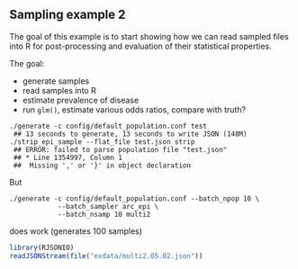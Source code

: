 ## Sampling example 2

The goal of this example is to start showing how we can read sampled files into R for post-processing and evaluation of their statistical properties.

The goal:

* generate samples
* read samples into R
* estimate prevalence of disease
* run `glm()`, estimate various odds ratios, compare with truth?

```
./generate -c config/default_population.conf test 
 ## 13 seconds to generate, 13 seconds to write JSON (148M)
./strip_epi_sample --flat_file test.json strip
 ## ERROR: failed to parse population file "test.json"
 ## * Line 1354997, Column 1
 ##  Missing ',' or '}' in object declaration
```

But

```
./generate -c config/default_population.conf --batch_npop 10 \
            --batch_sampler arc_epi \
            --batch_nsamp 10 multi2
```
does work (generates 100 samples)

```r
library(RJSONIO)
readJSONStream(file("exdata/multi2.05.02.json"))
```
